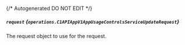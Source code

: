 {/* Autogenerated DO NOT EDIT  */}

##### `request` *{`operations.C1APIAppV1AppUsageControlsServiceUpdateRequest`}*
The request object to use for the request.
<Collapsible openLabel={Labels.showProperties} closeLabel={Labels.hideProperties}>
    <C1APIAppV1AppUsageControlsServiceUpdateRequest/>
</Collapsible>


